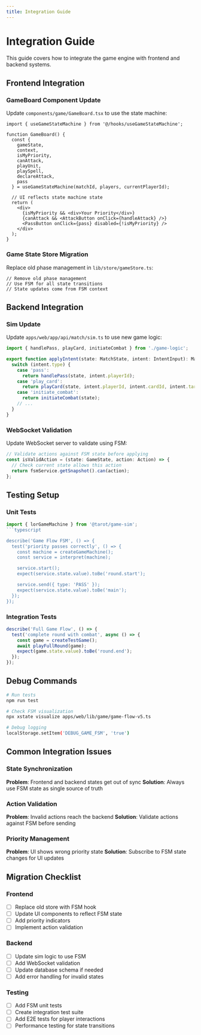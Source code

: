 ```yaml
---
title: Integration Guide
---
```


# Integration Guide

This guide covers how to integrate the game engine with frontend and backend systems.

## Frontend Integration

### GameBoard Component Update

Update `components/game/GameBoard.tsx` to use the state machine:

```tsx
import { useGameStateMachine } from '@/hooks/useGameStateMachine';

function GameBoard() {
  const {
    gameState,
    context,
    isMyPriority,
    canAttack,
    playUnit,
    playSpell,
    declareAttack,
    pass
  } = useGameStateMachine(matchId, players, currentPlayerId);

  // UI reflects state machine state
  return (
    <div>
      {isMyPriority && <div>Your Priority</div>}
      {canAttack && <AttackButton onClick={handleAttack} />}
      <PassButton onClick={pass} disabled={!isMyPriority} />
    </div>
  );
}
```

### Game State Store Migration

Replace old phase management in `lib/store/gameStore.ts`:

```tsx
// Remove old phase management
// Use FSM for all state transitions
// State updates come from FSM context
```

## Backend Integration

### Sim Update

Update `apps/web/app/api/match/sim.ts` to use new game logic:

```typescript
import { handlePass, playCard, initiateCombat } from './game-logic';

export function applyIntent(state: MatchState, intent: IntentInput): MatchState {
  switch (intent.type) {
    case 'pass':
      return handlePass(state, intent.playerId);
    case 'play_card':
      return playCard(state, intent.playerId, intent.cardId, intent.target);
    case 'initiate_combat':
      return initiateCombat(state);
    // ...
  }
}
```

### WebSocket Validation

Update WebSocket server to validate using FSM:

```typescript
// Validate actions against FSM state before applying
const isValidAction = (state: GameState, action: Action) => {
  // Check current state allows this action
  return fsmService.getSnapshot().can(action);
};
```

## Testing Setup

### Unit Tests
```typescript
import { lorGameMachine } from '@tarot/game-sim';
```typescript

describe('Game Flow FSM', () => {
  test('priority passes correctly', () => {
    const machine = createGameMachine();
    const service = interpret(machine);

    service.start();
    expect(service.state.value).toBe('round.start');

    service.send({ type: 'PASS' });
    expect(service.state.value).toBe('main');
  });
});
```

### Integration Tests
```typescript
describe('Full Game Flow', () => {
  test('complete round with combat', async () => {
    const game = createTestGame();
    await playFullRound(game);
    expect(game.state.value).toBe('round.end');
  });
});
```

## Debug Commands

```bash
# Run tests
npm run test

# Check FSM visualization
npx xstate visualize apps/web/lib/game/game-flow-v5.ts

# Debug logging
localStorage.setItem('DEBUG_GAME_FSM', 'true')
```

## Common Integration Issues

### State Synchronization
**Problem**: Frontend and backend states get out of sync
**Solution**: Always use FSM state as single source of truth

### Action Validation
**Problem**: Invalid actions reach the backend
**Solution**: Validate actions against FSM before sending

### Priority Management
**Problem**: UI shows wrong priority state
**Solution**: Subscribe to FSM state changes for UI updates

## Migration Checklist

### Frontend
- [ ] Replace old store with FSM hook
- [ ] Update UI components to reflect FSM state
- [ ] Add priority indicators
- [ ] Implement action validation

### Backend
- [ ] Update sim logic to use FSM
- [ ] Add WebSocket validation
- [ ] Update database schema if needed
- [ ] Add error handling for invalid states

### Testing
- [ ] Add FSM unit tests
- [ ] Create integration test suite
- [ ] Add E2E tests for player interactions
- [ ] Performance testing for state transitions
